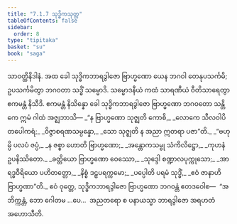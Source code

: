 ```yaml
---
title: "7.1.7 သုဒ္ဓိကသုတ္တ"
tableOfContents: false
sidebar:
  order: 8
type: "tipitaka"
basket: "su"
book: "saga"
---
```



<DynamicBreadcrumb />

<Division number="193" book="saga">

<Paragraph number="1168" book="saga">
သာဝတ္ထိနိဒါနံ. အထ ခေါ သုဒ္ဓိကဘာရဒွါဇော ဗြာဟ္မဏော ယေန ဘဂဝါ တေနုပသင်္ကမိ; ဥပသင်္ကမိတွာ ဘဂဝတာ သဒ္ဓိံ သမ္မောဒိ. သမ္မောဒနီယံ ကထံ သာရဏီယံ ဝီတိသာရေတွာ ဧကမန္တံ နိသီဒိ. ဧကမန္တံ နိသိန္နော ခေါ သုဒ္ဓိကဘာရဒွါဇော ဗြာဟ္မဏော ဘဂဝတော သန္တိကေ ဣမံ ဂါထံ အဇ္ဈဘာသိ—
</Paragraph>

<Paragraph number="1169" type="verses" book="saga">
_“န ဗြာဟ္မဏော သုဇ္ဈတိ ကောစိ,_  
_လောကေ သီလဝါပိ တပေါကရံ;_  
_ဝိဇ္ဇာစရဏသမ္ပန္နော,_  
_သော သုဇ္ဈတိ န အညာ ဣတရာ ပဇာ”တိ._  

</Paragraph>

<Paragraph number="1170" type="verses" book="saga">
_“ဗဟုမ္ပိ ပလပံ ဇပ္ပံ,_  
_န ဇစ္စာ ဟောတိ ဗြာဟ္မဏော;_  
_အန္တောကသမ္ဗု သံကိလိဋ္ဌော,_  
_ကုဟနံ ဥပနိဿိတော._  

</Paragraph>

<Paragraph number="1171" type="verses" book="saga">
_ခတ္တိယော ဗြာဟ္မဏော ဝေဿော,_  
_သုဒ္ဒေါ စဏ္ဍာလပုက္ကုသော;_  
_အာရဒ္ဓဝီရိယော ပဟိတတ္တော,_  
_နိစ္စံ ဒဠှပရက္ကမော;_  
_ပပ္ပေါတိ ပရမံ သုဒ္ဓိံ,_  
_ဧဝံ ဇာနာဟိ ဗြာဟ္မဏာ”တိ._  

</Paragraph>

<Paragraph number="1172" book="saga">
ဧဝံ ဝုတ္တေ, သုဒ္ဓိကဘာရဒွါဇော ဗြာဟ္မဏော ဘဂဝန္တံ ဧတဒဝေါစ—  “အဘိက္ကန္တံ, ဘော ဂေါတမ …ပေ…  အညတရော စ ပနာယသ္မာ ဘာရဒွါဇော အရဟတံ အဟောသီတိ.
</Paragraph>
</Division>